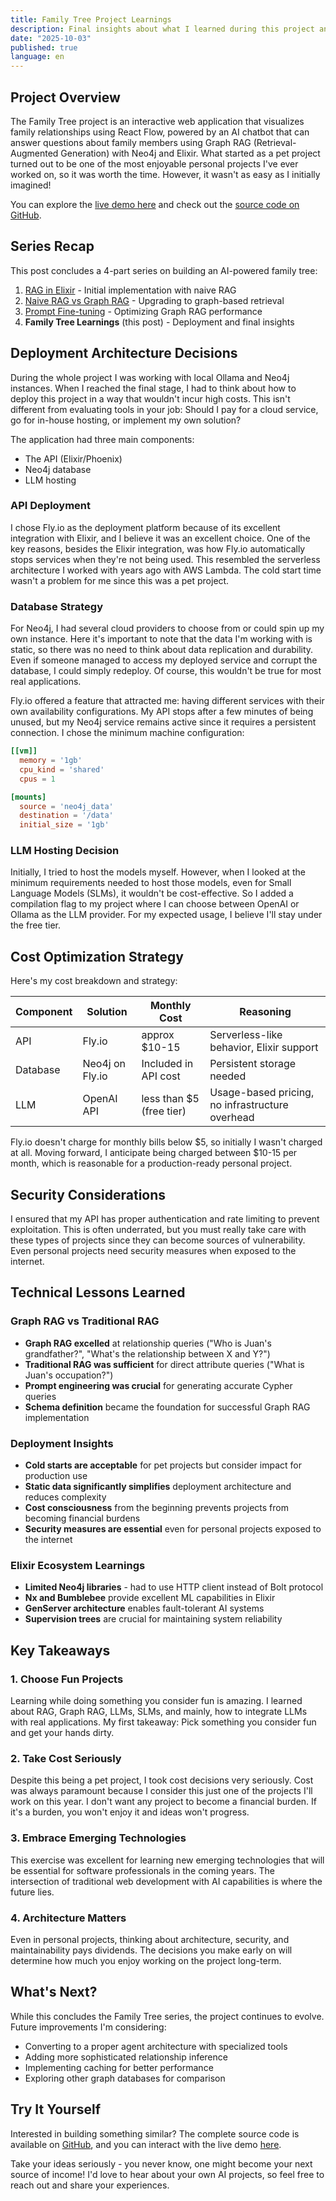 ```yaml
---
title: Family Tree Project Learnings
description: Final insights about what I learned during this project and how I deployed it
date: "2025-10-03"
published: true
language: en
---
```


## Project Overview

The Family Tree project is an interactive web application that visualizes family relationships using React Flow, powered by an AI chatbot that can answer questions about family members using Graph RAG (Retrieval-Augmented Generation) with Neo4j and Elixir. What started as a pet project turned out to be one of the most enjoyable personal projects I've ever worked on, so it was worth the time. However, it wasn't as easy as I initially imagined!

You can explore the [live demo here](https://juanrivillas.com/projects/family_tree) and check out the [source code on GitHub](https://github.com/jprivillaso/family-tree-agent).

## Series Recap

This post concludes a 4-part series on building an AI-powered family tree:

1. [RAG in Elixir](https://juanrivillas.com/blog/rag) - Initial implementation with naive RAG
2. [Naive RAG vs Graph RAG](https://juanrivillas.com/blog/naive_rag_vs_graph_rag) - Upgrading to graph-based retrieval
3. [Prompt Fine-tuning](https://juanrivillas.com/blog/prompt_fine_tuning_for_graph_rag) - Optimizing Graph RAG performance
4. **Family Tree Learnings** (this post) - Deployment and final insights

## Deployment Architecture Decisions

During the whole project I was working with local Ollama and Neo4j instances. When I reached the final stage, I had to think about how to deploy this project in a way that wouldn't incur high costs. This isn't different from evaluating tools in your job: Should I pay for a cloud service, go for in-house hosting, or implement my own solution?

The application had three main components:
- The API (Elixir/Phoenix)
- Neo4j database
- LLM hosting

### API Deployment

I chose Fly.io as the deployment platform because of its excellent integration with Elixir, and I believe it was an excellent choice. One of the key reasons, besides the Elixir integration, was how Fly.io automatically stops services when they're not being used. This resembled the serverless architecture I worked with years ago with AWS Lambda. The cold start time wasn't a problem for me since this was a pet project.

### Database Strategy

For Neo4j, I had several cloud providers to choose from or could spin up my own instance. Here it's important to note that the data I'm working with is static, so there was no need to think about data replication and durability. Even if someone managed to access my deployed service and corrupt the database, I could simply redeploy. Of course, this wouldn't be true for most real applications.

Fly.io offered a feature that attracted me: having different services with their own availability configurations. My API stops after a few minutes of being unused, but my Neo4j service remains active since it requires a persistent connection. I chose the minimum machine configuration:

```toml
[[vm]]
  memory = '1gb'
  cpu_kind = 'shared'
  cpus = 1

[mounts]
  source = 'neo4j_data'
  destination = '/data'
  initial_size = '1gb'
```

### LLM Hosting Decision

Initially, I tried to host the models myself. However, when I looked at the minimum requirements needed to host those models, even for Small Language Models (SLMs), it wouldn't be cost-effective. So I added a compilation flag to my project where I can choose between OpenAI or Ollama as the LLM provider. For my expected usage, I believe I'll stay under the free tier.

## Cost Optimization Strategy

Here's my cost breakdown and strategy:

| Component | Solution | Monthly Cost | Reasoning |
|-----------|----------|--------------|-----------|
| API | Fly.io | approx $10-15 | Serverless-like behavior, Elixir support |
| Database | Neo4j on Fly.io | Included in API cost | Persistent storage needed |
| LLM | OpenAI API | less than $5 (free tier) | Usage-based pricing, no infrastructure overhead |

Fly.io doesn't charge for monthly bills below $5, so initially I wasn't charged at all. Moving forward, I anticipate being charged between $10-15 per month, which is reasonable for a production-ready personal project.

## Security Considerations

I ensured that my API has proper authentication and rate limiting to prevent exploitation. This is often underrated, but you must really take care with these types of projects since they can become sources of vulnerability. Even personal projects need security measures when exposed to the internet.

## Technical Lessons Learned

### Graph RAG vs Traditional RAG
- **Graph RAG excelled** at relationship queries ("Who is Juan's grandfather?", "What's the relationship between X and Y?")
- **Traditional RAG was sufficient** for direct attribute queries ("What is Juan's occupation?")
- **Prompt engineering was crucial** for generating accurate Cypher queries
- **Schema definition** became the foundation for successful Graph RAG implementation

### Deployment Insights
- **Cold starts are acceptable** for pet projects but consider impact for production use
- **Static data significantly simplifies** deployment architecture and reduces complexity
- **Cost consciousness** from the beginning prevents projects from becoming financial burdens
- **Security measures are essential** even for personal projects exposed to the internet

### Elixir Ecosystem Learnings
- **Limited Neo4j libraries** - had to use HTTP client instead of Bolt protocol
- **Nx and Bumblebee** provide excellent ML capabilities in Elixir
- **GenServer architecture** enables fault-tolerant AI systems
- **Supervision trees** are crucial for maintaining system reliability

## Key Takeaways

### 1. Choose Fun Projects
Learning while doing something you consider fun is amazing. I learned about RAG, Graph RAG, LLMs, SLMs, and mainly, how to integrate LLMs with real applications. My first takeaway: Pick something you consider fun and get your hands dirty.

### 2. Take Cost Seriously
Despite this being a pet project, I took cost decisions very seriously. Cost was always paramount because I consider this just one of the projects I'll work on this year. I don't want any project to become a financial burden. If it's a burden, you won't enjoy it and ideas won't progress.

### 3. Embrace Emerging Technologies
This exercise was excellent for learning new emerging technologies that will be essential for software professionals in the coming years. The intersection of traditional web development with AI capabilities is where the future lies.

### 4. Architecture Matters
Even in personal projects, thinking about architecture, security, and maintainability pays dividends. The decisions you make early on will determine how much you enjoy working on the project long-term.

## What's Next?

While this concludes the Family Tree series, the project continues to evolve. Future improvements I'm considering:
- Converting to a proper agent architecture with specialized tools
- Adding more sophisticated relationship inference
- Implementing caching for better performance
- Exploring other graph databases for comparison

## Try It Yourself

Interested in building something similar? The complete source code is available on [GitHub](https://github.com/jprivillaso/family-tree-agent), and you can interact with the live demo [here](https://juanrivillas.com/projects/family_tree).

Take your ideas seriously - you never know, one might become your next source of income! I'd love to hear about your own AI projects, so feel free to reach out and share your experiences.

